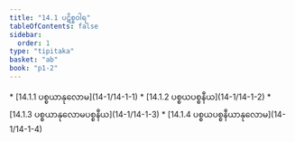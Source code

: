 ```yaml
---
title: "14.1 ပဋိစ္စဝါရ"
tableOfContents: false
sidebar:
  order: 1
type: "tipitaka"
basket: "ab"
book: "p1-2"
---
```



<DynamicBreadcrumb />



<TableOfContents book="p1-2" section="14.1">
* [14.1.1 ပစ္စယာနုလောမ](14-1/14-1-1)
* [14.1.2 ပစ္စယပစ္စနီယ](14-1/14-1-2)
* [14.1.3 ပစ္စယာနုလောမပစ္စနီယ](14-1/14-1-3)
* [14.1.4 ပစ္စယပစ္စနီယာနုလောမ](14-1/14-1-4)
</TableOfContents>